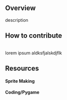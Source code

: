 ## Overview

description

## How to contribute
<br/>
lorem  ipsum aldksfjalskdjflk
<br/>

## Resources

#### Sprite Making

#### Coding/Pygame